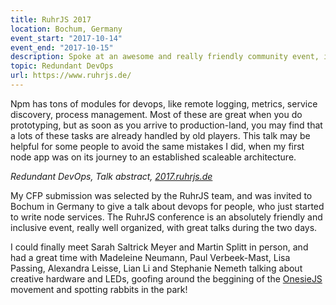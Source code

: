 ```yaml
---
title: RuhrJS 2017
location: Bochum, Germany
event_start: "2017-10-14"
event_end: "2017-10-15"
description: Spoke at an awesome and really friendly community event, in the Ruhr Valley
topic: Redundant DevOps
url: https://www.ruhrjs.de/
---
```



<Intro>

  Npm has tons of modules for devops, like remote logging, metrics, service discovery, process management. Most of these are great when you do prototyping, but as soon as you arrive to production-land, you may find that a lots of these tasks are already handled by old players. This talk may be helpful for some people to avoid the same mistakes I did, when my first node app was on its journey to an established scaleable architecture.

  _Redundant DevOps, Talk abstract, [2017.ruhrjs.de](https://2017.ruhrjs.de/)_

</Intro>

My CFP submission was selected by the RuhrJS team, and was invited to Bochum in Germany to give a talk about devops for people, who just started to write node services. The RuhrJS conference is an absolutely friendly and inclusive event, really well organized, with great talks during the two days.

<Youtube src="https://www.youtube.com/embed/3SMbGRVRUsc" />

<SlideShare src="//www.slideshare.net/slideshow/embed_code/key/HGZMy0cZVzTwkj" />

I could finally meet Sarah Saltrick Meyer and Martin Splitt in person, and had a great time with Madeleine Neumann, Paul Verbeek-Mast, Lisa Passing, Alexandra Leisse, Lian Li and Stephanie Nemeth talking about creative hardware and LEDs, goofing around the beggining of the [OnesieJS](https://twitter.com/onesiejs) movement and spotting rabbits in the park!
